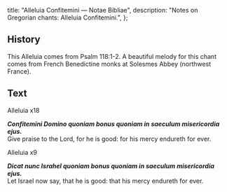   title: "Alleluia Confitemini — Notae Bibliae",
  description: "Notes on Gregorian chants: Alleluia Confitemini.",
};

<Initial text="Alleluia Confitemini" />

## History

This Alleluia comes from Psalm 118:1-2. A beautiful melody for this chant comes from French Benedictine monks at Solesmes Abbey (northwest France).

## Text

Alleluia x18

***Confitemini Domino quoniam bonus quoniam in saeculum misericordia ejus.***<br/>
Give praise to the Lord, for he is good: for his mercy endureth for ever.

Alleluia x9

***Dicat nunc Israhel quoniam bonus quoniam in saeculum misericordia ejus.***<br/>
Let Israel now say, that he is good: that his mercy endureth for ever.
